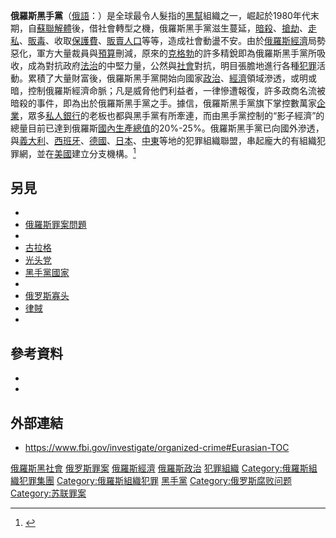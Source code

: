 '''俄羅斯黑手黨'''（[[俄語|俄語]]：{{lang|ru|ру́сская ма́фия}}）是全球最令人髮指的[[黑幫|黑幫]]組織之一，崛起於1980年代末期，自[[蘇聯|蘇聯]][[蘇聯解體|解體]]後，借社會轉型之機，俄羅斯黑手黨滋生蔓延，[[暗殺|暗殺]]、[[搶劫|搶劫]]、[[走私|走私]]、[[販毒|販毒]]、收取[[保護費|保護費]]、[[販賣人口|販賣人口]]等等，造成社會動盪不安。由於[[俄羅斯|俄羅斯]][[俄羅斯經濟|經濟]]局勢惡化，軍方大量裁員與[[預算|預算]]刪減，原來的[[克格勃|克格勃]]的許多精銳即為俄羅斯黑手黨所吸收，成為對抗政府[[法治|法治]]的中堅力量，公然與[[社會|社會]]對抗，明目張膽地進行各種[[犯罪|犯罪]]活動。累積了大量財富後，俄羅斯黑手黨開始向國家[[政治|政治]]、[[經濟|經濟]]領域滲透，或明或暗，控制俄羅斯經濟命脈；凡是威脅他們利益者，一律慘遭報復，許多政商名流被暗殺的事件，即為出於俄羅斯黑手黨之手。據信，俄羅斯黑手黨旗下掌控數萬家[[企業|企業]]，眾多[[私人銀行|私人銀行]]的老板也都與黑手黨有所牽連，而由黑手黨控制的“影子經濟”的總量目前已達到俄羅斯[[國內生產總值|國內生產總值]]的20%-25%。俄羅斯黑手黨已向國外滲透，與[[義大利|義大利]]、[[西班牙|西班牙]]、[[德國|德國]]、[[日本|日本]]、[[中東|中東]]等地的犯罪組織聯盟，串起龐大的有組織犯罪網，並在[[美國|美國]]建立分支機構。<ref name="Freeh">{{cite web|url=http://news.bbc.co.uk/2/hi/special_report/1998/03/98/russian_mafia/70095.stm|title=The rise and rise of the Russian mafia|last=|first=|authorlink=|publisher=[[英國廣播公司新聞|BBC News]]|date=1998-11-21|accessdate=2012-07-16|archive-date=2012-04-01|archive-url=https://web.archive.org/web/20120401060329/http://news.bbc.co.uk/2/hi/special_report/1998/03/98/russian_mafia/70095.stm|dead-url=no}}</ref>

==另見==
{{Portal|俄羅斯}}
{{div col|colwidth=30em}}
* {{tsl|en|Corruption in Russia|俄罗斯腐败问题}}
* [[俄羅斯罪案問題|俄羅斯罪案問題]]
* {{tsl|en|Criminal tattoo|黑帮纹身}}
* [[古拉格|古拉格]]
* [[光头党|光头党]]
* [[黑手黨國家|黑手黨國家]]
* {{tsl|en|Russian criminal tattoos|俄罗斯黑帮纹身}}
* [[俄罗斯寡头|俄罗斯寡头]]
* [[律賊|律賊]]
* {{tsl|en|Russian mafia in popular culture|与俄罗斯黑手党相关的流行文化}}
{{div col end}}

==參考資料==
{{reflist|30em}}
* {{cite web|url=http://web.wm.edu/so/monitor/issues/07-1/4-hatcher.htm|title=The Russian mafia and its impact on the Russian economy|deadurl=yes|archiveurl=https://web.archive.org/web/20131227130753/http://web.wm.edu/so/monitor/issues/07-1/4-hatcher.htm|archivedate=2013-12-27|accessdate=2017-11-12}}
* {{cite web|url=http://www.uexpress.com/georgie-anne-geyer/1997/9/30/russian-mafia-controls-economy-and-politics|title=Russian mafia controls economy and politics|accessdate=2017-11-12|archive-date=2017-06-30|archive-url=https://web.archive.org/web/20170630160412/http://www.uexpress.com/georgie-anne-geyer/1997/9/30/russian-mafia-controls-economy-and-politics|dead-url=no}}
{{refend}}

== 外部連結 ==
* https://www.fbi.gov/investigate/organized-crime#Eurasian-TOC{{Wayback|url=https://www.fbi.gov/investigate/organized-crime#Eurasian-TOC |date=20190329112840 }}

{{DEFAULTSORT:Russian Mafia}}
[[Category:俄羅斯黑社會|]]
[[Category:俄罗斯罪案|俄罗斯罪案]]
[[Category:俄羅斯經濟|俄羅斯經濟]]
[[Category:俄羅斯政治|俄羅斯政治]]
[[Category:犯罪組織|犯罪組織]]
[[Category:俄羅斯組織犯罪集團|Category:俄羅斯組織犯罪集團]]
[[Category:俄羅斯組織犯罪|Category:俄羅斯組織犯罪]]
[[Category:俄羅斯組織|黑手黨]]
[[Category:俄罗斯腐败问题|Category:俄罗斯腐败问题]]
[[Category:苏联罪案|Category:苏联罪案]]